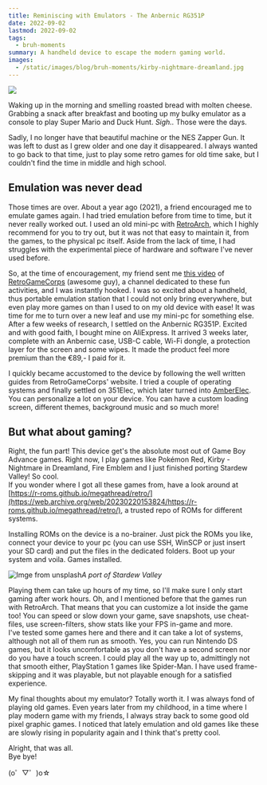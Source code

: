 ```yaml
---
title: Reminiscing with Emulators - The Anbernic RG351P
date: 2022-09-02
lastmod: 2022-09-02
tags:
  - bruh-moments
summary: A handheld device to escape the modern gaming world.
images:
  - /static/images/blog/bruh-moments/kirby-nightmare-dreamland.jpg
---
```


![](./kirby-nightmare-dreamland.jpg)

Waking up in the morning and smelling roasted bread with molten cheese. Grabbing a snack after breakfast and booting up my bulky emulator as a console to play Super Mario and Duck Hunt. _Sigh.._ Those were the days.

Sadly, I no longer have that beautiful machine or the NES Zapper Gun. It was left to dust as I grew older and one day it disappeared. I always wanted to go back to that time, just to play some retro games for old time sake, but I couldn't find the time in middle and high school.

## Emulation was never dead

Those times are over. About a year ago (2021), a friend encouraged me to emulate games again. I had tried emulation before from time to time, but it never really worked out. I used an old mini-pc with [RetroArch](https://www.retroarch.com/), which I highly recommend for you to try out, but it was not that easy to maintain it, from the games, to the physical pc itself. Aside from the lack of time, I had struggles with the experimental piece of hardware and software I've never used before.

So, at the time of encouragement, my friend sent me [this video](https://youtu.be/iLcvGnW6CJc) of [RetroGameCorps](https://www.youtube.com/c/RetroGameCorps) (awesome guy), a channel dedicated to these fun activities, and I was instantly hooked. I was so excited about a handheld, thus portable emulation station that I could not only bring everywhere, but even play more games on than I used to on my old device with ease! It was time for me to turn over a new leaf and use my mini-pc for something else.  
After a few weeks of research, I settled on the Anbernic RG351P. Excited and with good faith, I bought mine on AliExpress. It arrived 3 weeks later, complete with an Anbernic case, USB-C cable, Wi-Fi dongle, a protection layer for the screen and some wipes. It made the product feel more premium than the €89,- I paid for it.

I quickly became accustomed to the device by following the well written guides from RetroGameCorps' website. I tried a couple of operating systems and finally settled on 351Elec, which later turned into [AmberElec](https://github.com/AmberELEC/AmberELEC).  
You can personalize a lot on your device. You can have a custom loading screen, different themes, background music and so much more!

## But what about gaming?

Right, the fun part! This device get's the absolute most out of Game Boy Advance games. Right now, I play games like Pokémon Red, Kirby - Nightmare in Dreamland, Fire Emblem and I just finished porting Stardew Valley! So cool.  
If you wonder where I got all these games from, have a look around at [https://r-roms.github.io/megathread/retro/](https://web.archive.org/web/20230220153824/https://r-roms.github.io/megathread/retro/), a trusted repo of ROMs for different systems.

Installing ROMs on the device is a no-brainer. Just pick the ROMs you like, connect your device to your pc (you can use SSH, WinSCP or just insert your SD card) and put the files in the dedicated folders. Boot up your system and voila. Games installed.

![Imge from unsplash](/static/images/blog/bruh-moments/stardew.jpg)_A port of Stardew Valley_

Playing them can take up hours of my time, so I'll make sure I only start gaming after work hours. Oh, and I mentioned before that the games run with RetroArch. That means that you can customize a lot inside the game too! You can speed or slow down your game, save snapshots, use cheat-files, use screen-filters, show stats like your FPS in-game and more.  
I've tested some games here and there and it can take a lot of systems, although not all of them run as smooth. Yes, you can run Nintendo DS games, but it looks uncomfortable as you don't have a second screen nor do you have a touch screen. I could play all the way up to, admittingly not that smooth either, PlayStation 1 games like Spider-Man. I have used frame-skipping and it was playable, but not playable enough for a satisfied experience.

My final thoughts about my emulator? Totally worth it. I was always fond of playing old games. Even years later from my childhood, in a time where I play modern game with my friends, I always stray back to some good old pixel graphic games. I noticed that lately emulation and old games like these are slowly rising in popularity again and I think that's pretty cool.

Alright, that was all.  
Bye bye!

(o゜▽゜)o☆
